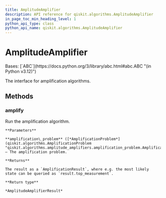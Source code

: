 ```yaml
---
title: AmplitudeAmplifier
description: API reference for qiskit.algorithms.AmplitudeAmplifier
in_page_toc_min_heading_level: 1
python_api_type: class
python_api_name: qiskit.algorithms.AmplitudeAmplifier
---
```


# AmplitudeAmplifier

<Class id="qiskit.algorithms.AmplitudeAmplifier" isDedicatedPage={true} github="https://github.com/qiskit/qiskit/tree/stable/0.25/qiskit/algorithms/amplitude_amplifiers/amplitude_amplifier.py" signature="qiskit.algorithms.AmplitudeAmplifier">
  Bases: [`ABC`](https://docs.python.org/3/library/abc.html#abc.ABC "(in Python v3.12)")

  The interface for amplification algorithms.

  ## Methods

  ### amplify

  <Function id="qiskit.algorithms.AmplitudeAmplifier.amplify" name="amplify" signature="abstract amplify(amplification_problem)">
    Run the amplification algorithm.

    **Parameters**

    **amplification\_problem** ([*AmplificationProblem*](qiskit.algorithms.AmplificationProblem "qiskit.algorithms.amplitude_amplifiers.amplification_problem.AmplificationProblem")) – The amplification problem.

    **Returns**

    The result as a `AmplificationResult`, where e.g. the most likely state can be queried as `result.top_measurement`.

    **Return type**

    *AmplitudeAmplifierResult*
  </Function>
</Class>

